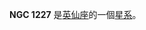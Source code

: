 {{NGCInfoBox|NGCID=NGC 1227|發現者=讓·瑪璉·愛德華·史提芬|發現日期=1880年1月10日|其他編號=UGC 2577,ZWG 525.3,ZWG 524.62|曆元=J2000.0|赤經=3時11分7.8秒
|赤緯=35°19'31"|星座=英仙座|星體=星系|星等=14.4|表面亮度=14.1|藍等=15.3}}

'''NGC 1227''' 是[[英仙座|英仙座]]的一個[[星系|星系]]。

{{NGCReference|1227}}
{{Catalogs|NGC=1227}}